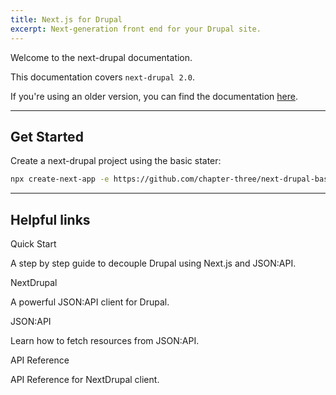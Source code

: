 ```yaml
---
title: Next.js for Drupal
excerpt: Next-generation front end for your Drupal site.
---
```


Welcome to the next-drupal documentation.

This documentation covers `next-drupal 2.0`.

<!--
************************************************************
*  TODO: Remove this block before publishing.

*  Comment: Modify url for older versions' documentation
************************************************************
-->

If you're using an older version, you can find the documentation [here](https://v1.next-drupal.org).

---

## Get Started

Create a next-drupal project using the basic stater:

```sh
npx create-next-app -e https://github.com/chapter-three/next-drupal-basic-starter
```

---

## Helpful links

<Card href="/learn/quick-start">
  <CardHeading>Quick Start</CardHeading>
  <CardBody>
    <p>A step by step guide to decouple Drupal using Next.js and JSON:API.</p>
  </CardBody>
</Card>

<Card href="/docs/client">
  <CardHeading>NextDrupal</CardHeading>
  <CardBody>
    <p>A powerful JSON:API client for Drupal.</p>
  </CardBody>
</Card>

<Card href="/docs/fetching-resources">
  <CardHeading>JSON:API</CardHeading>
  <CardBody>
    <p>Learn how to fetch resources from JSON:API.</p>
  </CardBody>
</Card>

<Card href="/docs/reference">
  <CardHeading>API Reference</CardHeading>
  <CardBody>
    <p>API Reference for NextDrupal client.</p>
  </CardBody>
</Card>
